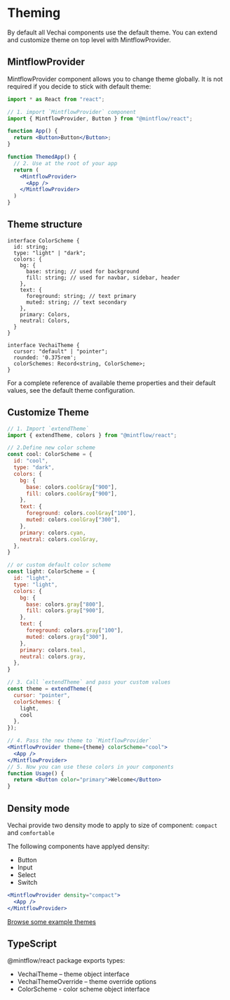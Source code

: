 # Theming

By default all Vechai components use the default theme. You can extend and customize theme on top level with MintflowProvider.

## MintflowProvider

MintflowProvider component allows you to change theme globally. It is not required if you decide to stick with default theme:

```jsx
import * as React from "react";

// 1. import `MintflowProvider` component
import { MintflowProvider, Button } from "@mintflow/react";

function App() {
  return <Button>Button</Button>;
}

function ThemedApp() {
  // 2. Use at the root of your app
  return (
    <MintflowProvider>
      <App />
    </MintflowProvider>
  )
}
```

## Theme structure

```tsx
interface ColorScheme {
  id: string;
  type: "light" | "dark";
  colors: {
    bg: {
      base: string; // used for background
      fill: string; // used for navbar, sidebar, header
    },
    text: {
      foreground: string; // text primary
      muted: string; // text secondary
    },
    primary: Colors,
    neutral: Colors,
  }
}

interface VechaiTheme {
  cursor: "default" | "pointer";
  rounded: '0.375rem';
  colorSchemes: Record<string, ColorScheme>;
}
```

For a complete reference of available theme properties and their default values, see the default theme configuration.


## Customize Theme

```jsx
// 1. Import `extendTheme`
import { extendTheme, colors } from "@mintflow/react";

// 2.Define new color scheme
const cool: ColorScheme = {
  id: "cool",
  type: "dark",
  colors: {
    bg: {
      base: colors.coolGray["900"],
      fill: colors.coolGray["900"],
    },
    text: {
      foreground: colors.coolGray["100"],
      muted: colors.coolGray["300"],
    },
    primary: colors.cyan,
    neutral: colors.coolGray,
  },
}

// or custom default color scheme
const light: ColorScheme = {
  id: "light",
  type: "light",
  colors: {
    bg: {
      base: colors.gray["800"],
      fill: colors.gray["900"],
    },
    text: {
      foreground: colors.gray["100"],
      muted: colors.gray["300"],
    },
    primary: colors.teal,
    neutral: colors.gray,
  },
}

// 3. Call `extendTheme` and pass your custom values
const theme = extendTheme({
  cursor: "pointer",
  colorSchemes: {
    light,
    cool
  },
});

// 4. Pass the new theme to `MintflowProvider`
<MintflowProvider theme={theme} colorScheme="cool">
  <App />
</MintflowProvider>
// 5. Now you can use these colors in your components
function Usage() {
  return <Button color="primary">Welcome</Button>
}
```

## Density mode

Vechai provide two density mode to apply to size of component: `compact` and `comfortable`

The following components have applyed density:

- Button
- Input
- Select
- Switch

```jsx
<MintflowProvider density="compact">
  <App />
</MintflowProvider>
```

[Browse some example themes](/themes-gallery)

## TypeScript

@mintflow/react package exports types:

- VechaiTheme – theme object interface
- VechaiThemeOverride – theme override options
- ColorScheme - color scheme object interface

